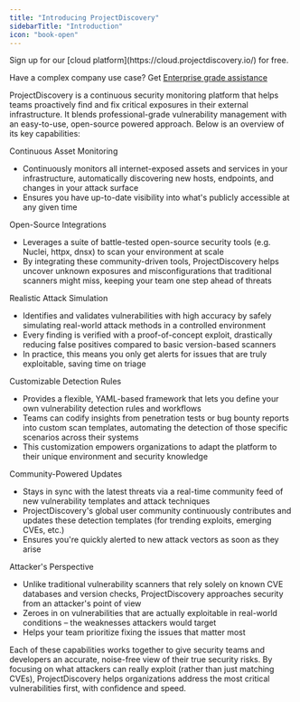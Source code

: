 ```yaml
---
title: "Introducing ProjectDiscovery"
sidebarTitle: "Introduction"
icon: "book-open"
---
```


<Tip>
  Sign up for our [cloud platform](https://cloud.projectdiscovery.io/) for free.

  Have a complex company use case? Get [Enterprise grade assistance](https://projectdiscovery.io/request-demo)
</Tip>

ProjectDiscovery is a continuous security monitoring platform that helps teams proactively find and fix critical exposures in their external infrastructure. It blends professional-grade vulnerability management with an easy-to-use, open-source powered approach. Below is an overview of its key capabilities:

<div className="text-gray-900 dark:text-white font-semibold">
Continuous Asset Monitoring</div>

- Continuously monitors all internet-exposed assets and services in your infrastructure, automatically discovering new hosts, endpoints, and changes in your attack surface
- Ensures you have up-to-date visibility into what's publicly accessible at any given time

<div className="text-gray-900 dark:text-white font-semibold">
Open-Source Integrations</div>

- Leverages a suite of battle-tested open-source security tools (e.g. Nuclei, httpx, dnsx) to scan your environment at scale
- By integrating these community-driven tools, ProjectDiscovery helps uncover unknown exposures and misconfigurations that traditional scanners might miss, keeping your team one step ahead of threats

<div className="text-gray-900 dark:text-white font-semibold">
Realistic Attack Simulation</div>

- Identifies and validates vulnerabilities with high accuracy by safely simulating real-world attack methods in a controlled environment
- Every finding is verified with a proof-of-concept exploit, drastically reducing false positives compared to basic version-based scanners
- In practice, this means you only get alerts for issues that are truly exploitable, saving time on triage

<div className="text-gray-900 dark:text-white font-semibold">
Customizable Detection Rules</div>

- Provides a flexible, YAML-based framework that lets you define your own vulnerability detection rules and workflows
- Teams can codify insights from penetration tests or bug bounty reports into custom scan templates, automating the detection of those specific scenarios across their systems
- This customization empowers organizations to adapt the platform to their unique environment and security knowledge

<div className="text-gray-900 dark:text-white font-semibold">
Community-Powered Updates</div>

- Stays in sync with the latest threats via a real-time community feed of new vulnerability templates and attack techniques
- ProjectDiscovery's global user community continuously contributes and updates these detection templates (for trending exploits, emerging CVEs, etc.)
- Ensures you're quickly alerted to new attack vectors as soon as they arise

<div className="text-gray-900 dark:text-white font-semibold">
Attacker's Perspective</div>

- Unlike traditional vulnerability scanners that rely solely on known CVE databases and version checks, ProjectDiscovery approaches security from an attacker's point of view
- Zeroes in on vulnerabilities that are actually exploitable in real-world conditions – the weaknesses attackers would target
- Helps your team prioritize fixing the issues that matter most

Each of these capabilities works together to give security teams and developers an accurate, noise-free view of their true security risks. By focusing on what attackers can really exploit (rather than just matching CVEs), ProjectDiscovery helps organizations address the most critical vulnerabilities first, with confidence and speed.
